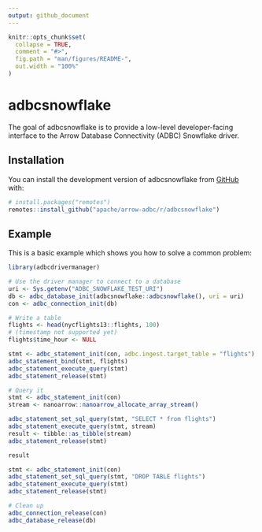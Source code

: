 ```yaml
---
output: github_document
---
```


<!---
  Licensed to the Apache Software Foundation (ASF) under one
  or more contributor license agreements.  See the NOTICE file
  distributed with this work for additional information
  regarding copyright ownership.  The ASF licenses this file
  to you under the Apache License, Version 2.0 (the
  "License"); you may not use this file except in compliance
  with the License.  You may obtain a copy of the License at
    http://www.apache.org/licenses/LICENSE-2.0
  Unless required by applicable law or agreed to in writing,
  software distributed under the License is distributed on an
  "AS IS" BASIS, WITHOUT WARRANTIES OR CONDITIONS OF ANY
  KIND, either express or implied.  See the License for the
  specific language governing permissions and limitations
  under the License.
-->

<!-- README.md is generated from README.Rmd. Please edit that file -->

```r
knitr::opts_chunk$set(
  collapse = TRUE,
  comment = "#>",
  fig.path = "man/figures/README-",
  out.width = "100%"
)
```

# adbcsnowflake

<!-- badges: start -->
<!-- badges: end -->

The goal of adbcsnowflake is to provide a low-level developer-facing interface
to the Arrow Database Connectivity (ADBC) Snowflake driver.

## Installation

You can install the development version of adbcsnowflake from [GitHub](https://github.com/) with:

``` r
# install.packages("remotes")
remotes::install_github("apache/arrow-adbc/r/adbcsnowflake")
```

## Example

This is a basic example which shows you how to solve a common problem:

```r
library(adbcdrivermanager)

# Use the driver manager to connect to a database
uri <- Sys.getenv("ADBC_SNOWFLAKE_TEST_URI")
db <- adbc_database_init(adbcsnowflake::adbcsnowflake(), uri = uri)
con <- adbc_connection_init(db)

# Write a table
flights <- head(nycflights13::flights, 100)
# (timestamp not supported yet)
flights$time_hour <- NULL

stmt <- adbc_statement_init(con, adbc.ingest.target_table = "flights")
adbc_statement_bind(stmt, flights)
adbc_statement_execute_query(stmt)
adbc_statement_release(stmt)

# Query it
stmt <- adbc_statement_init(con)
stream <- nanoarrow::nanoarrow_allocate_array_stream()

adbc_statement_set_sql_query(stmt, "SELECT * from flights")
adbc_statement_execute_query(stmt, stream)
result <- tibble::as_tibble(stream)
adbc_statement_release(stmt)

result
```

```r
stmt <- adbc_statement_init(con)
adbc_statement_set_sql_query(stmt, "DROP TABLE flights")
adbc_statement_execute_query(stmt)
adbc_statement_release(stmt)
```

```r
# Clean up
adbc_connection_release(con)
adbc_database_release(db)
```
